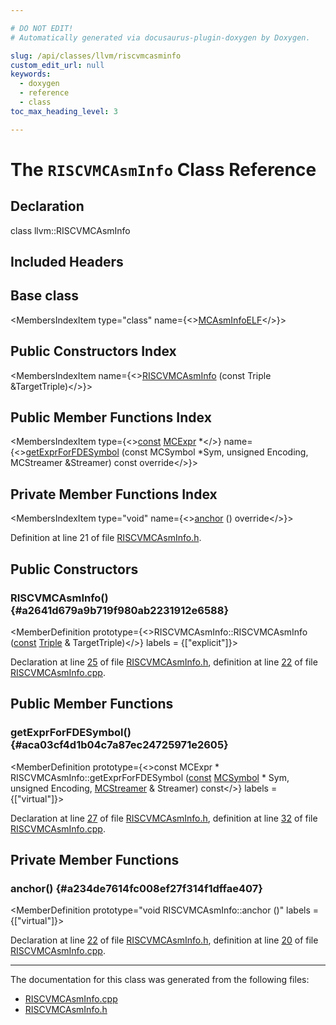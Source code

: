 ```yaml
---

# DO NOT EDIT!
# Automatically generated via docusaurus-plugin-doxygen by Doxygen.

slug: /api/classes/llvm/riscvmcasminfo
custom_edit_url: null
keywords:
  - doxygen
  - reference
  - class
toc_max_heading_level: 3

---
```





# The `RISCVMCAsmInfo` Class Reference

<DoxygenPage pluginConfig={pluginConfig}>



## Declaration

<CodeBlock>class llvm::RISCVMCAsmInfo</CodeBlock>

## Included Headers

<IncludesList>
<IncludesListItem
  filePath="Target/RISCV/MCTargetDesc/RISCVMCAsmInfo.h"
  permalink="/docs/api/files/lib/lib/target/lib/target/riscv/lib/target/riscv/mctargetdesc/riscvmcasminfo-h"
  isLocal="true" />
</IncludesList>

## Base class

<MembersIndex>

<MembersIndexItem
  type="class"
  name={<><a href="/docs/api/classes/llvm/mcasminfoelf">MCAsmInfoELF</a></>}>
</MembersIndexItem>

</MembersIndex>

## Public Constructors Index

<MembersIndex>

<MembersIndexItem
  name={<><a href="#a2641d679a9b719f980ab2231912e6588">RISCVMCAsmInfo</a> (const Triple &amp;TargetTriple)</>}>
</MembersIndexItem>

</MembersIndex>

## Public Member Functions Index

<MembersIndex>

<MembersIndexItem
  type={<><a href="/docs/api/files/lib/lib/target/lib/target/aarch64/aarch64promoteconstant-cpp/#a90f8350fecae261c25be85d38b451bff">const</a> <a href="/docs/api/classes/llvm/mcexpr">MCExpr</a> &#42;</>}
  name={<><a href="#aca03cf4d1b04c7a87ec24725971e2605">getExprForFDESymbol</a> (const MCSymbol &#42;Sym, unsigned Encoding, MCStreamer &amp;Streamer) const override</>}>
</MembersIndexItem>

</MembersIndex>

## Private Member Functions Index

<MembersIndex>

<MembersIndexItem
  type="void"
  name={<><a href="#a234de7614fc008ef27f314f1dffae407">anchor</a> () override</>}>
</MembersIndexItem>

</MembersIndex>


Definition at line 21 of file <a href="/docs/api/files/lib/lib/target/lib/target/riscv/lib/target/riscv/mctargetdesc/riscvmcasminfo-h">RISCVMCAsmInfo.h</a>.

<SectionDefinition>

## Public Constructors

### RISCVMCAsmInfo() {#a2641d679a9b719f980ab2231912e6588}

<MemberDefinition
  prototype={<>RISCVMCAsmInfo::RISCVMCAsmInfo (<a href="/docs/api/files/lib/lib/target/lib/target/aarch64/aarch64promoteconstant-cpp/#a90f8350fecae261c25be85d38b451bff">const</a> <a href="/docs/api/classes/llvm/triple">Triple</a> &amp; TargetTriple)</>}
  labels = {["explicit"]}>

Declaration at line <a href="/docs/api/files/lib/lib/target/lib/target/riscv/lib/target/riscv/mctargetdesc/riscvmcasminfo-h/#l00025">25</a> of file <a href="/docs/api/files/lib/lib/target/lib/target/riscv/lib/target/riscv/mctargetdesc/riscvmcasminfo-h">RISCVMCAsmInfo.h</a>, definition at line <a href="/docs/api/files/lib/lib/target/lib/target/riscv/lib/target/riscv/mctargetdesc/riscvmcasminfo-cpp/#l00022">22</a> of file <a href="/docs/api/files/lib/lib/target/lib/target/riscv/lib/target/riscv/mctargetdesc/riscvmcasminfo-cpp">RISCVMCAsmInfo.cpp</a>.
</MemberDefinition>

</SectionDefinition>

<SectionDefinition>

## Public Member Functions

### getExprForFDESymbol() {#aca03cf4d1b04c7a87ec24725971e2605}

<MemberDefinition
  prototype={<>const MCExpr &#42; RISCVMCAsmInfo::getExprForFDESymbol (<a href="/docs/api/files/lib/lib/target/lib/target/aarch64/aarch64promoteconstant-cpp/#a90f8350fecae261c25be85d38b451bff">const</a> <a href="/docs/api/classes/llvm/mcsymbol">MCSymbol</a> &#42; Sym, unsigned Encoding, <a href="/docs/api/classes/llvm/mcstreamer">MCStreamer</a> &amp; Streamer) const</>}
  labels = {["virtual"]}>

Declaration at line <a href="/docs/api/files/lib/lib/target/lib/target/riscv/lib/target/riscv/mctargetdesc/riscvmcasminfo-h/#l00027">27</a> of file <a href="/docs/api/files/lib/lib/target/lib/target/riscv/lib/target/riscv/mctargetdesc/riscvmcasminfo-h">RISCVMCAsmInfo.h</a>, definition at line <a href="/docs/api/files/lib/lib/target/lib/target/riscv/lib/target/riscv/mctargetdesc/riscvmcasminfo-cpp/#l00032">32</a> of file <a href="/docs/api/files/lib/lib/target/lib/target/riscv/lib/target/riscv/mctargetdesc/riscvmcasminfo-cpp">RISCVMCAsmInfo.cpp</a>.
</MemberDefinition>

</SectionDefinition>

<SectionDefinition>

## Private Member Functions

### anchor() {#a234de7614fc008ef27f314f1dffae407}

<MemberDefinition
  prototype="void RISCVMCAsmInfo::anchor ()"
  labels = {["virtual"]}>

Declaration at line <a href="/docs/api/files/lib/lib/target/lib/target/riscv/lib/target/riscv/mctargetdesc/riscvmcasminfo-h/#l00022">22</a> of file <a href="/docs/api/files/lib/lib/target/lib/target/riscv/lib/target/riscv/mctargetdesc/riscvmcasminfo-h">RISCVMCAsmInfo.h</a>, definition at line <a href="/docs/api/files/lib/lib/target/lib/target/riscv/lib/target/riscv/mctargetdesc/riscvmcasminfo-cpp/#l00020">20</a> of file <a href="/docs/api/files/lib/lib/target/lib/target/riscv/lib/target/riscv/mctargetdesc/riscvmcasminfo-cpp">RISCVMCAsmInfo.cpp</a>.
</MemberDefinition>

</SectionDefinition>

<hr/>

The documentation for this class was generated from the following files:

<ul>
<li><a href="/docs/api/files/lib/lib/target/lib/target/riscv/lib/target/riscv/mctargetdesc/riscvmcasminfo-cpp">RISCVMCAsmInfo.cpp</a></li>
<li><a href="/docs/api/files/lib/lib/target/lib/target/riscv/lib/target/riscv/mctargetdesc/riscvmcasminfo-h">RISCVMCAsmInfo.h</a></li>
</ul>

</DoxygenPage>
